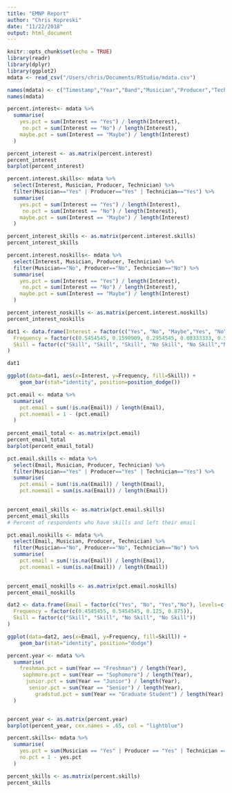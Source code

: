 ```yaml
---
title: "EMNP Report"
author: "Chris Kopreski"
date: "11/22/2018"
output: html_document
---
```


```r
knitr::opts_chunk$set(echo = TRUE)
library(readr)
library(dplyr)
library(ggplot2)
mdata <- read_csv("/Users/chris/Documents/RStudio/mdata.csv")

```


```r
names(mdata) <- c("Timestamp","Year","Band","Musician","Producer","Technician","Listen","Interest","Email")
names(mdata)
```
```r
percent.interest<- mdata %>%
  summarise(
    yes.pct = sum(Interest == "Yes") / length(Interest),
     no.pct = sum(Interest == "No") / length(Interest),
    maybe.pct = sum(Interest == "Maybe") / length(Interest)
  )

percent_interest <- as.matrix(percent.interest)
percent_interest
barplot(percent_interest)
```


```r
percent.interest.skills<- mdata %>%
  select(Interest, Musician, Producer, Technician) %>%
  filter(Musician=="Yes" | Producer=="Yes" | Technician=="Yes") %>%
  summarise(
    yes.pct = sum(Interest == "Yes") / length(Interest),
     no.pct = sum(Interest == "No") / length(Interest),
    maybe.pct = sum(Interest == "Maybe") / length(Interest)
  )

percent_interest_skills <- as.matrix(percent.interest.skills)
percent_interest_skills
```

```r
percent.interest.noskills<- mdata %>%
  select(Interest, Musician, Producer, Technician) %>%
  filter(Musician=="No", Producer=="No", Technician=="No") %>%
  summarise(
    yes.pct = sum(Interest == "Yes") / length(Interest),
     no.pct = sum(Interest == "No") / length(Interest),
    maybe.pct = sum(Interest == "Maybe") / length(Interest)
  )

percent_interest_noskills <- as.matrix(percent.interest.noskills)
percent_interest_noskills
```

```r
dat1 <- data.frame(Interest = factor(c("Yes", "No", "Maybe","Yes", "No", "Maybe"), levels=c("Yes","Maybe","No")),
  Frequency = factor(c(0.5454545, 0.1590909, 0.2954545, 0.08333333, 0.5, 0.4166667)),
  Skill = factor(c("Skill", "Skill", "Skill", "No Skill", "No Skill","No Skill"))
)

dat1

ggplot(data=dat1, aes(x=Interest, y=Frequency, fill=Skill)) +
    geom_bar(stat="identity", position=position_dodge())

```


```r
pct.email <- mdata %>%
  summarise(
    pct.email = sum(!is.na(Email)) / length(Email),
    pct.noemail = 1 - (pct.email)
  )
  
percent_email_total <- as.matrix(pct.email)
percent_email_total
barplot(percent_email_total)
```


```r
pct.email.skills <- mdata %>%
  select(Email, Musician, Producer, Technician) %>%
  filter(Musician=="Yes" | Producer=="Yes" | Technician=="Yes") %>%
  summarise(
    pct.email = sum(!is.na(Email)) / length(Email),
    pct.noemail = sum(is.na(Email)) / length(Email))
    

percent_email_skills <- as.matrix(pct.email.skills)
percent_email_skills
# Percent of respondents who have skills and left their email

```
```r
pct.email.noskills <- mdata %>%
  select(Email, Musician, Producer, Technician) %>%
  filter(Musician=="No", Producer=="No", Technician=="No") %>%
  summarise(
    pct.email = sum(!is.na(Email)) / length(Email),
    pct.noemail = sum(is.na(Email)) / length(Email))
    

percent_email_noskills <- as.matrix(pct.email.noskills)
percent_email_noskills
```
```r
dat2 <- data.frame(Email = factor(c("Yes", "No", "Yes","No"), levels=c("Yes","No")),
  Frequency = factor(c(0.4545455, 0.5454545, 0.125, 0.875)),
  Skill = factor(c("Skill", "Skill", "No Skill", "No Skill"))
)

ggplot(data=dat2, aes(x=Email, y=Frequency, fill=Skill)) +
    geom_bar(stat="identity", position="dodge")
```

```r
percent.year <- mdata %>%
  summarise(
    freshman.pct = sum(Year == "Freshman") / length(Year),
     sophmore.pct = sum(Year == "Sophomore") / length(Year),
      junior.pct = sum(Year == "Junior") / length(Year),
       senior.pct = sum(Year == "Senior") / length(Year),
         gradstud.pct = sum(Year == "Graduate Student") / length(Year)
  )


percent_year <- as.matrix(percent.year)
barplot(percent_year, cex.names = .65, col = "lightblue")

```
```r
percent.skills<- mdata %>%
  summarise(
    yes.pct = sum(Musician == "Yes" | Producer == "Yes" | Technician == "Yes") / length(Band),
    no.pct = 1 - yes.pct
  )

percent_skills <- as.matrix(percent.skills)
percent_skills
```








